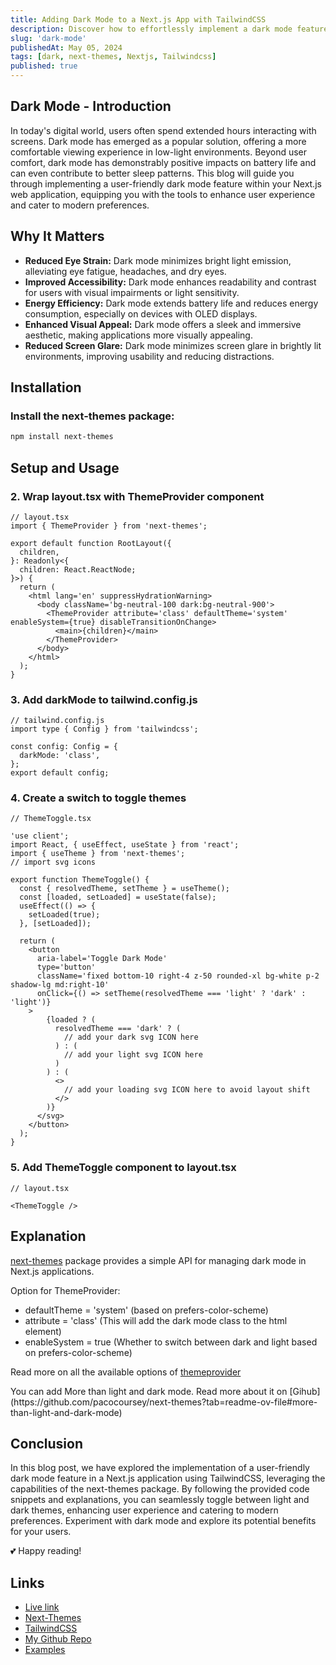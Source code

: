 ```yaml
---
title: Adding Dark Mode to a Next.js App with TailwindCSS
description: Discover how to effortlessly implement a dark mode feature in your Next.js application using TailwindCSS.
slug: 'dark-mode'
publishedAt: May 05, 2024
tags: [dark, next-themes, Nextjs, Tailwindcss]
published: true
---
```


## Dark Mode - Introduction

In today's digital world, users often spend extended hours interacting with screens. Dark mode has emerged as a popular solution, offering a more comfortable viewing experience in low-light environments. Beyond user comfort, dark mode has demonstrably positive impacts on battery life and can even contribute to better sleep patterns. This blog will guide you through implementing a user-friendly dark mode feature within your Next.js web application, equipping you with the tools to enhance user experience and cater to modern preferences.

## Why It Matters

- **Reduced Eye Strain:** Dark mode minimizes bright light emission, alleviating eye fatigue, headaches, and dry eyes.
- **Improved Accessibility:** Dark mode enhances readability and contrast for users with visual impairments or light sensitivity.
- **Energy Efficiency:** Dark mode extends battery life and reduces energy consumption, especially on devices with OLED displays.
- **Enhanced Visual Appeal:** Dark mode offers a sleek and immersive aesthetic, making applications more visually appealing.
- **Reduced Screen Glare:** Dark mode minimizes screen glare in brightly lit environments, improving usability and reducing distractions.

## Installation

### Install the next-themes package:

```bash
npm install next-themes
```

## Setup and Usage

### 2. Wrap layout.tsx with ThemeProvider component

```tsx
// layout.tsx
import { ThemeProvider } from 'next-themes';

export default function RootLayout({
  children,
}: Readonly<{
  children: React.ReactNode;
}>) {
  return (
    <html lang='en' suppressHydrationWarning>
      <body className='bg-neutral-100 dark:bg-neutral-900'>
        <ThemeProvider attribute='class' defaultTheme='system' enableSystem={true} disableTransitionOnChange>
          <main>{children}</main>
        </ThemeProvider>
      </body>
    </html>
  );
}
```

### 3. Add darkMode to tailwind.config.js

```tsx
// tailwind.config.js
import type { Config } from 'tailwindcss';

const config: Config = {
  darkMode: 'class',
};
export default config;
```

### 4. Create a switch to toggle themes

```tsx
// ThemeToggle.tsx

'use client';
import React, { useEffect, useState } from 'react';
import { useTheme } from 'next-themes';
// import svg icons

export function ThemeToggle() {
  const { resolvedTheme, setTheme } = useTheme();
  const [loaded, setLoaded] = useState(false);
  useEffect(() => {
    setLoaded(true);
  }, [setLoaded]);

  return (
    <button
      aria-label='Toggle Dark Mode'
      type='button'
      className='fixed bottom-10 right-4 z-50 rounded-xl bg-white p-2 shadow-lg md:right-10'
      onClick={() => setTheme(resolvedTheme === 'light' ? 'dark' : 'light')}
    >
        {loaded ? (
          resolvedTheme === 'dark' ? (
            // add your dark svg ICON here
          ) : (
            // add your light svg ICON here
          )
        ) : (
          <>
            // add your loading svg ICON here to avoid layout shift
          </>
        )}
      </svg>
    </button>
  );
}
```

### 5. Add ThemeToggle component to layout.tsx

```tsx
// layout.tsx

<ThemeToggle />
```

## Explanation

[next-themes](https://github.com/pacocoursey/next-themes) package provides a simple API for managing dark mode in Next.js applications.

Option for ThemeProvider:

- defaultTheme = 'system' (based on prefers-color-scheme)
- attribute = 'class' (This will add the dark mode class to the html element)
- enableSystem = true (Whether to switch between dark and light based on prefers-color-scheme)

Read more on all the available options of [themeprovider](https://github.com/pacocoursey/next-themes?tab=readme-ov-file#themeprovider)

<Callout type='note'>
  You can add More than light and dark mode. Read more about it on
  [Gihub](https://github.com/pacocoursey/next-themes?tab=readme-ov-file#more-than-light-and-dark-mode)
</Callout>

## Conclusion

In this blog post, we have explored the implementation of a user-friendly dark mode feature in a Next.js application using TailwindCSS, leveraging the capabilities of the next-themes package. By following the provided code snippets and explanations, you can seamlessly toggle between light and dark themes, enhancing user experience and catering to modern preferences. Experiment with dark mode and explore its potential benefits for your users.

💕 Happy reading!

## Links

- [Live link](https://next-ppr-dark-mode.vercel.app/)
- [Next-Themes](https://github.com/pacocoursey/next-themes)
- [TailwindCSS](https://tailwindcss.com/docs/dark-mode)
- [My Github Repo](https://github.com/patelvivekdev/next-ppr-dark-mode)
- [Examples](https://github.com/pacocoursey/next-themes/tree/main/examples)
